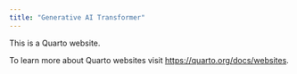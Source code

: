 ```yaml
---
title: "Generative AI Transformer"
---
```


This is a Quarto website.

To learn more about Quarto websites visit <https://quarto.org/docs/websites>.

